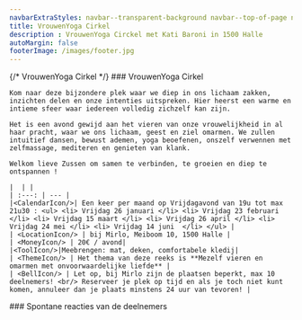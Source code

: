 ```yaml
---
navbarExtraStyles: navbar--transparent-background navbar--top-of-page navbar--dark
title: VrouwenYoga Cirkel
description : VrouwenYoga Circkel met Kati Baroni in 1500 Halle
autoMargin: false
footerImage: /images/footer.jpg
---
```


<Section className="section--auto-margin pb-3">
  <ContentWithBackground src="/images/lessons/vrouwenyogacirkel.jpg" className="vh-50 w-100">
    {/* <SectionFooter className="text--light">
      VrouwenYoga Cirkel
    </SectionFooter> */}
  </ContentWithBackground>
  <Content className="w-100">
    ### VrouwenYoga Cirkel
    
    Kom naar deze bijzondere plek waar we diep in ons lichaam zakken, inzichten delen en onze intenties uitspreken. Hier heerst een warme en intieme sfeer waar iedereen volledig zichzelf kan zijn.
    
    Het is een avond gewijd aan het vieren van onze vrouwelijkheid in al haar pracht, waar we ons lichaam, geest en ziel omarmen. We zullen intuitief dansen, bewust ademen, yoga beoefenen, onszelf verwennen met zelfmassage, mediteren en genieten van klank.

    Welkom lieve Zussen om samen te verbinden, te groeien en diep te ontspannen !     

    |  | |
    | :---: | --- |
    |<CalendarIcon/>| Een keer per maand op Vrijdagavond van 19u tot max 21u30 : <ul> <li> Vrijdag 26 januari </li> <li> Vrijdag 23 februari </li> <li> Vrijdag 15 maart </li> <li> Vrijdag 26 april </li> <li> Vrijdag 24 mei </li> <li> Vrijdag 14 juni  </li> </ul> |
    | <LocationIcon/> | bij Mirlo, Meiboom 10, 1500 Halle | 
    | <MoneyIcon/> | 20€ / avond| 
    |<ToolIcon/>|Meebrengen: mat, deken, comfortabele kledij|
    | <ThemeIcon/> | Het thema van deze reeks is **Mezelf vieren en omarmen met onvoorwaardelijke liefde** | 
    | <BellIcon/> | Let op, bij Mirlo zijn de plaatsen beperkt, max 10 deelnemers! <br/> Reserveer je plek op tijd en als je toch niet kunt komen, annuleer dan je plaats minstens 24 uur van tevoren! | 
    

  </Content>
</Section>

<Section className="pb-3">  
  

  <Content className="w-100 section__content--auto-margin">
     ###  Spontane reacties van de deelnemers      
     <Carousel ContentWithBackgroundImageName="" folderNameWithMdxFiles="yogacircle-testimonial"/>  
  </Content>
</Section>

